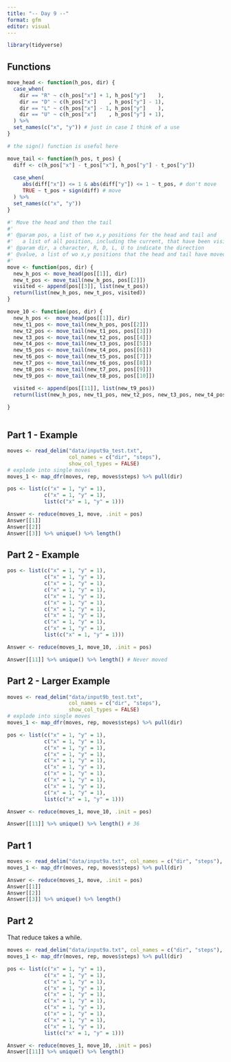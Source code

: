 ```yaml
---
title: "-- Day 9 --"
format: gfm
editor: visual
---
```


```r
library(tidyverse)
```

## Functions

```r

move_head <- function(h_pos, dir) {
  case_when(
    dir == "R" ~ c(h_pos["x"] + 1, h_pos["y"]    ),
    dir == "D" ~ c(h_pos["x"]    , h_pos["y"] - 1),
    dir == "L" ~ c(h_pos["x"] - 1, h_pos["y"]    ),
    dir == "U" ~ c(h_pos["x"]    , h_pos["y"] + 1),
  ) %>% 
  set_names(c("x", "y")) # just in case I think of a use 
}

# the sign() function is useful here

move_tail <- function(h_pos, t_pos) {
  diff <- c(h_pos["x"] - t_pos["x"], h_pos["y"] - t_pos["y"])
  
  case_when(
     abs(diff["x"]) <= 1 & abs(diff["y"]) <= 1 ~ t_pos, # don't move
     TRUE ~ t_pos + sign(diff) # move 
  ) %>%
  set_names(c("x", "y"))
}

#' Move the head and then the tail
#' 
#' @param pos, a list of two x,y positions for the head and tail and 
#'   a list of all position, including the current, that have been visited
#' @param dir, a character, R, D, L, U to indicate the direction
#' @value, a list of wo x,y positions that the head and tail have moved to
#' 
move <- function(pos, dir) {
  new_h_pos <- move_head(pos[[1]], dir) 
  new_t_pos <- move_tail(new_h_pos, pos[[2]])
  visited <- append(pos[[3]], list(new_t_pos))
  return(list(new_h_pos, new_t_pos, visited))
}

move_10 <- function(pos, dir) {
  new_h_pos <-  move_head(pos[[1]], dir) 
  new_t1_pos <- move_tail(new_h_pos, pos[[2]])
  new_t2_pos <- move_tail(new_t1_pos, pos[[3]])
  new_t3_pos <- move_tail(new_t2_pos, pos[[4]])
  new_t4_pos <- move_tail(new_t3_pos, pos[[5]])
  new_t5_pos <- move_tail(new_t4_pos, pos[[6]])
  new_t6_pos <- move_tail(new_t5_pos, pos[[7]])
  new_t7_pos <- move_tail(new_t6_pos, pos[[8]])
  new_t8_pos <- move_tail(new_t7_pos, pos[[9]])
  new_t9_pos <- move_tail(new_t8_pos, pos[[10]])

  visited <- append(pos[[11]], list(new_t9_pos))
  return(list(new_h_pos, new_t1_pos, new_t2_pos, new_t3_pos, new_t4_pos, new_t5_pos, new_t6_pos, new_t7_pos, new_t8_pos, new_t9_pos, visited))
  
}



```

## Part 1 - Example

```r
moves <- read_delim("data/input9a_test.txt", 
                    col_names = c("dir", "steps"), 
                    show_col_types = FALSE) 
# explode into single moves
moves_1 <- map_dfr(moves, rep, moves$steps) %>% pull(dir) 

pos <- list(c("x" = 1, "y" = 1), 
            c("x" = 1, "y" = 1),
            list(c("x" = 1, "y" = 1)))

Answer <- reduce(moves_1, move, .init = pos)
Answer[[1]]
Answer[[2]]
Answer[[3]] %>% unique() %>% length()
```

## Part 2 - Example

```r
pos <- list(c("x" = 1, "y" = 1), 
            c("x" = 1, "y" = 1),
            c("x" = 1, "y" = 1),
            c("x" = 1, "y" = 1),
            c("x" = 1, "y" = 1),
            c("x" = 1, "y" = 1),
            c("x" = 1, "y" = 1),
            c("x" = 1, "y" = 1),
            c("x" = 1, "y" = 1),
            c("x" = 1, "y" = 1),
            list(c("x" = 1, "y" = 1)))

Answer <- reduce(moves_1, move_10, .init = pos)

Answer[[11]] %>% unique() %>% length() # Never moved

```

## Part 2 - Larger Example

```r
moves <- read_delim("data/input9b_test.txt", 
                    col_names = c("dir", "steps"), 
                    show_col_types = FALSE) 
# explode into single moves
moves_1 <- map_dfr(moves, rep, moves$steps) %>% pull(dir) 

pos <- list(c("x" = 1, "y" = 1), 
            c("x" = 1, "y" = 1),
            c("x" = 1, "y" = 1),
            c("x" = 1, "y" = 1),
            c("x" = 1, "y" = 1),
            c("x" = 1, "y" = 1),
            c("x" = 1, "y" = 1),
            c("x" = 1, "y" = 1),
            c("x" = 1, "y" = 1),
            c("x" = 1, "y" = 1),
            list(c("x" = 1, "y" = 1)))

Answer <- reduce(moves_1, move_10, .init = pos)

Answer[[11]] %>% unique() %>% length() # 36

```

## Part 1

```r
moves <- read_delim("data/input9a.txt", col_names = c("dir", "steps"), show_col_types = FALSE) 
moves_1 <- map_dfr(moves, rep, moves$steps) %>% pull(dir) 

Answer <- reduce(moves_1, move, .init = pos)
Answer[[1]]
Answer[[2]]
Answer[[3]] %>% unique() %>% length()
```

## Part 2

That reduce takes a while.

```r
moves <- read_delim("data/input9a.txt", col_names = c("dir", "steps"), show_col_types = FALSE) 
moves_1 <- map_dfr(moves, rep, moves$steps) %>% pull(dir) 

pos <- list(c("x" = 1, "y" = 1), 
            c("x" = 1, "y" = 1),
            c("x" = 1, "y" = 1),
            c("x" = 1, "y" = 1),
            c("x" = 1, "y" = 1),
            c("x" = 1, "y" = 1),
            c("x" = 1, "y" = 1),
            c("x" = 1, "y" = 1),
            c("x" = 1, "y" = 1),
            c("x" = 1, "y" = 1),
            list(c("x" = 1, "y" = 1)))

Answer <- reduce(moves_1, move_10, .init = pos)
Answer[[11]] %>% unique() %>% length()

```
